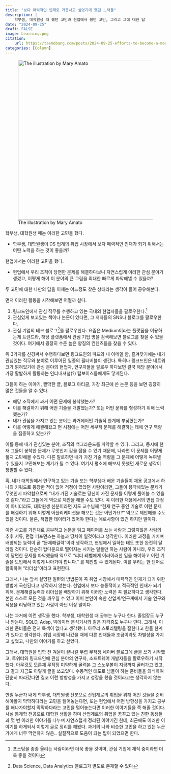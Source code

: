 ```yaml
---
title: "보다 매력적인 인재로 거듭나고 싶었기에 했던 노력들"
description: |
    학부생, 대학원생 때 했던 고민과 현업에서 했던 고민, 그리고 그에 대한 답
date: "2024-09-25"
draft: FALSE
image: Learning.png
citation:
    url: https://taemobang.com/posts/2024-09-25-efforts-to-become-a-more-attractive-candidate/
categories: [Column]
---
```


![The illustration by Mary Amato](Learning.png){fig-align="center" width="500"}

학부생, 대학원생 때는 이러한 고민을 했다.

-   학부생, 대학원생이 DS 업계의 취업 시장에서 보다 매력적인 인재가 되기 위해서는 어떤 노력을 하는 것이 좋을까?

현업에서는 이러한 고민을 했다.

-   현업에서 우리 조직이 당면한 문제를 해결하다보니 자연스럽게 이러한 관심 분야가 생겼고, 어떻게 해야 이 분야의 큰 그림을 최대한 빠르게 파악해낼 수 있을까?

두 고민에 대한 나만의 답을 이제는 어느정도 찾은 상태라는 생각이 들어 공유해본다.

먼저 이러한 활동을 시작해보면 어떨까 싶다.

1.  링크드인에서 관심 직무를 수행하고 있는 국내외 현업자들을 팔로우한다.[^1]
2.  관심있게 보고있는 책이나 논문이 있다면, 그 저자들의 SNS나 블로그를 팔로우한다.
3.  관심 기업의 테크 블로그[^2]를 팔로우한다. 요즘은 Medium이라는 플랫폼을 이용하는게 트렌드라, 해당 플랫폼에서 관심 기업 명을 검색해보면 블로그를 찾을 수 있을 것이다. 여기에서 굉장히 수준 높은 양질의 컨텐츠들을 찾을 수 있다.

[^1]: 포스팅을 종종 올리는 사람이라면 더욱 좋을 것이며, 관심 기업에 재직 중이라면 더욱 좋을 것이다

[^2]: Data Science, Data Analytics 블로그가 별도로 존재할 수 있다

위 3가지를 신경써서 수행하다보면 링크드인의 피드와 내 이메일 함, 즐겨찾기에는 내가 관심있는 직무와 분야로 이루어진 일종의 필터버블이 생긴다. 특히나 링크드인은 네트워크가 얽혀있기에 관심 분야의 현업자, 연구자들을 팔로우 하다보면 결국 해당 분야에서 가장 활발하게 활동하는 인터내셔널(?) 탑보이스들에게도 닿게된다.

그들이 하는 이야기, 짤막한 글, 블로그 아티클, 가장 최근에 쓴 논문 등을 보면 굉장히 많은 것들을 알 수 있다.

-   해당 조직에서 과거 어떤 문제에 봉착했는가?
-   이를 해결하기 위해 어떤 기술을 개발했는가? 또는 어떤 문화를 형성하기 위해 노력했는가?
-   내가 관심을 가지고 있는 분야는 과거에어떤 기술적 한계에 부딪혔는가?
-   이를 어떻게 해결해왔고 현 시점에는 어떤 세부적 문제를 해결하는 데에 연구 역량을 집중하고 있는가?

이를 통해 내가 관심있는 분야, 조직의 백그라운드를 파악할 수 있다. 그리고, 동시에 현재 그들이 봉착한 문제가 무엇인지 감을 잡을 수 있기 때문에, 나라면 이 문제를 어떻게 풀지 고민해볼 수있다. 다른 말로하면 내가 가진 기술 역량을 그 문제에 어떻게 녹여낼 수 있을지 고민해보는 계기가 될 수 있다. 여기서 평소에 해보지 못했던 새로운 생각이 창발할 수 있다.

혹, 내가 대학원에서 연구하고 있는 기술 또는 학부생때 배운 기술들이 채용 공고에서 하나의 키워드로 등장한 적이 없어 걱정이 많았던 사람이라면, 그들이 봉착해있는 문제가 무엇인지 파악함으로써 "내가 가진 기술로는 당신이 가진 문제를 이렇게 풀어볼 수 있을 것 같다."라고 그들에게 역으로 제안을 해볼 수도 있다. 꼭 이러한 채용에서의 면접 과정이 아니더라도, 대학원생 신분이라면 지도 교수님께 "현재 연구 중인 기술로 이런 문제를 해결하기 위해 이렇게 어플리케이션을 해보는 것은 어떤가요?" 역으로 제안해볼 수도 있을 것이다. 물론, 적합한 데이터가 있어야 한다는 애로사항이 있긴 하지만 말이다.

이런 사고를 가진채로 공부하고 논문을 읽고 페이퍼를 쓰는 사람과 그렇지않은 사람의 추후 서류, 면접 퍼포먼스는 하늘과 땅차이 일것이라고 생각한다. 이러한 과정을 거치며 배양되는 능력이 곧 "문제해결력"이라 생각하고, 현업에서 일하는 태도 또한 완전히 달라질 것이다. 단순히 탑다운으로 떨어지는 시키는 일들만 하는 사람이 아니라, 우리 조직이 당면한 문제를 파악했을때 역으로 “리더 레벨에게 이러이러한 일을 해야하고 이런 기술을 도입해서 이렇게 나아가야 합니다.” 를 제안할 수 있게된다. 이를 우리는 한 단어로 함축하여 "리더십"이라고 표현한다.

그래서, 나는 앞서 설명한 일련의 방법론이 꼭 취업 시장에서 매력적인 인재가 되기 위한 방법에 국한된다고 생각하지 않는다. 현업에서 보다 능동적이고 적극적인 인재가 되기 위해, 문제해결능력과 리더십을 배양하기 위해 이러한 노력은 꼭 필요하다고 생각한다. 본인 스스로 모든 것을 깨우칠 수 있고 이미 본인이 속한 산업계/연구계에서 기술 연구와 적용을 리딩하고 있는 사람이 아닌 이상 말이다.

나는 과거에 이런 생각을 했다. 학부생, 대학원생 때 공부는 누구나 한다. 졸업장도 누구나 받는다. SQLD, Adsp, 빅데이터 분석기사와 같은 자격증도 누구나 딴다. 그래서, 이러한 준비들은 전혀 특색이 없다고 생각했다. 아무리 스토리텔링을 잘한다고 한들 한계가 있다고 생각한다. 취업 시장에 나갔을 때에 다른 인재들과 조금이라도 차별성을 가지고 싶었고, 나만의 이야기를 하고 싶었다.

그래서, 대학원을 입학 전 겨울이 끝나갈 무렵 무작정 네이버 블로그에 글을 쓰기 시작했고, 트위터와 링크드인에 관심 분야의 연구자, 소프트웨어 개발자들을 팔로우하기 시작했다. 아무것도 모른채 무작정 미약하게 굴려본 그 스노우볼이 지금까지 굴러가고 있고, 그 결과 지금도 이렇게 글을 쓰고있다. 수동적인 태도로 남들이 하는 준비들을 의식하여 단순히 따라갔다면 결코 이런 방향성을 가지고 성장을 했을 것이라고는 생각하지 않는다.

만일 누군가 내게 학부생, 대학원생 신분으로 산업계로의 취업을 위해 어떤 것들을 준비해야할지 막막하다라는 고민을 털어놓는다면, 또는 현업에서 어떤 방향성을 가지고 공부를 해나가야할지 막막하다라는 고민을 털어놓는다면 이러한 이야기들을 쭉 해줄 것이다. 사실 통계학 전공으로 대학원 생활을 하며 산업계로의 취업을 꿈꾸고 있는 친한 동생들과 몇 번 이러한 이야기를 나누며 자연스럽게 정리된 이야기긴 한데, 최근에도 이러한 이야기를 하게되서 이렇게 글로 정리를 해봤다. 과거의 나와 비슷한 고민을 하고 있는 누군가에게 너무 막연하지 않은.. 실질적으로 도움이 되는 팁이 되었으면 한다.